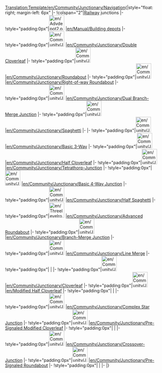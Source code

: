 <noinclude>[[Translation:Template/en/Community/Junctionary/Navigation]]</noinclude>{|style="float: right; margin-left: 6px"
|-
!colspan="2"|[[en/Manual/Railway construction|Railway]] junctions
|-
!style="padding:0px"|[[File:en/Advdepot2.png|50px]]
|[[en/Manual/Building depots]]
|-
!style="padding:0px"|[[File:en/Community/Junctionary/Double cloverleaf.png|50px]]
|[[en/Community/Junctionary/Double Cloverleaf]]
|-
!style="padding:0px"|[[File:en/Community/Junctionary/Roundabout.png|50px]]
|[[en/Community/Junctionary/Roundabout]]
|-
!style="padding:0px"|[[File:en/Community/Junctionary/AdvancedMain4WaySmall.png|50px]]
|[[en/Community/Junctionary/Right-of-way Roundabout]]
|-
!style="padding:0px"|[[File:en/Community/Junctionary/DuelBranchMerge.png|50px]]
|[[en/Community/Junctionary/Dual Branch-Merge Junction]]
|-
!style="padding:0px"|[[File:en/Community/Junctionary/Spaghetti.png|50px]]
|[[en/Community/Junctionary/Spaghetti]]
|-
|-
!style="padding:0px"|[[File:en/Community/Junctionary/3way basic3.png|50px]]
|[[en/Community/Junctionary/Basic 3-Way]]
|-
!style="padding:0px"|[[File:en/Community/Junctionary/3way halfcloverleaf.png|50px]]
|[[en/Community/Junctionary/Half Cloverleaf]]
|-
!style="padding:0px"|[[File:en/Community/Junctionary/Ttj-orig.png|50px]]
|[[en/Community/Junctionary/Tetrathorp-Junction]]
|-
!style="padding:0px"|[[File:en/Community/Junctionary/Basic4.png|50px]]
|[[en/Community/Junctionary/Basic 4-Way Junction]]
|-
!style="padding:0px"|[[File:en/Community/Junctionary/3way halfspaghetti.png|50px]]
|[[en/Community/Junctionary/Half Spaghetti]]
|-
!style="padding:0px"|[[File:en/Threelevelroundabout.png|50px]]
|[[en/Community/Junctionary/Advanced Roundabout]]
|-
!style="padding:0px"|[[File:en/Community/Junctionary/Branch-Merge Junction.png|50px]]
|[[en/Community/Junctionary/Branch-Merge Junction]]
|-
!style="padding:0px"|[[File:en/Community/Junctionary/3way trackmerge.png|50px]]
|[[en/Community/Junctionary/Line Merge]]
|-
!style="padding:0px"|
|
|-
!style="padding:0px"|[[File:en/Community/Junctionary/Cloverleaf.png|50px]]
|[[en/Community/Junctionary/Cloverleaf]]
|-
!style="padding:0px"|[[File:en/Community/Junctionary/3way modhclover.png|50px]]
|[[en/Modified Half Cloverleaf]]
|-
!style="padding:0px"|
|
|-
!style="padding:0px"|[[File:en/Community/Junctionary/Lgroundabout.png|50px]]
|[[en/Community/Junctionary/Complex Star Junction]]
|-
!style="padding:0px"|[[File:en/Community/Junctionary/Presig mod cloverleaf.png|50px]]
|[[en/Community/Junctionary/Pre-Signaled Modified Cloverleaf]]
|-
!style="padding:0px"|
|
|-
!style="padding:0px"|[[File:en/Community/Junctionary/Cjunction.png|50px]]
|[[en/Community/Junctionary/Crossover-Junction]]
|-
!style="padding:0px"|[[File:en/Community/Junctionary/PresignaledRoundAbout.png|50px]]
|[[en/Community/Junctionary/Pre-Signaled Roundabout]]
|-
!style="padding:0px"|
|
|-
|}